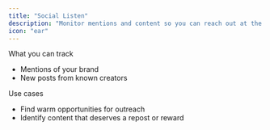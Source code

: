 ```yaml
---
title: "Social Listen"
description: "Monitor mentions and content so you can reach out at the right time."
icon: "ear"
---
```


What you can track
- Mentions of your brand
- New posts from known creators

Use cases
- Find warm opportunities for outreach
- Identify content that deserves a repost or reward

